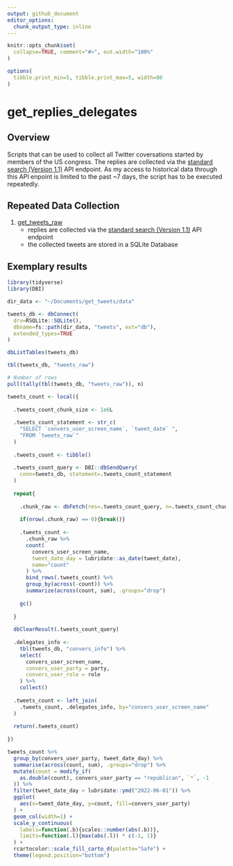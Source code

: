 ```yaml
---
output: github_document
editor_options: 
  chunk_output_type: inline
---
```


```r

knitr::opts_chunk$set(
  collapse=TRUE, comment="#>", out.width="100%"
)

options(
  tibble.print_min=5, tibble.print_max=5, width=80
)

```

# get_replies_delegates

## Overview


Scripts that can be used to collect all Twitter coversations started by members of the US congress. The replies are collected via the [standard search (Version 1.1)](https://developer.twitter.com/en/docs/twitter-api/v1/tweets/search/api-reference/get-search-tweets) API endpoint. As my access to historical data through this API enpoint is limited to the past ~7 days, the script has to be executed repeatedly.


## Repeated Data Collection


01. [get_tweets_raw](https://github.com/m-pilarski/replies_to_delegates/blob/master/01.01-get_tweets_raw.R)
    - replies are collected via the [standard search (Version 1.1)](https://developer.twitter.com/en/docs/twitter-api/v1/tweets/search/api-reference/get-search-tweets) API endpoint
    - the collected tweets are stored in a SQLite Database


## Exemplary results


```r

library(tidyverse)
library(DBI)

dir_data <- "~/Documents/get_tweets/data"

tweets_db <- dbConnect(
  drv=RSQLite::SQLite(), 
  dbname=fs::path(dir_data, "tweets", ext="db"),
  extended_types=TRUE
)

dbListTables(tweets_db)

```


```r

tbl(tweets_db, "tweets_raw")

# Number of rows
pull(tally(tbl(tweets_db, "tweets_raw")), n)

```


```r

tweets_count <- local({
  
  .tweets_count_chunk_size <- 1e6L
  
  .tweets_count_statement <- str_c(
    "SELECT `convers_user_screen_name`, `tweet_date` ",
    "FROM `tweets_raw`"
  )
  
  .tweets_count <- tibble()
  
  .tweets_count_query <- DBI::dbSendQuery(
    conn=tweets_db, statement=.tweets_count_statement
  )
  
  repeat{
    
    .chunk_raw <- dbFetch(res=.tweets_count_query, n=.tweets_count_chunk_size)
    
    if(nrow(.chunk_raw) == 0){break()}
    
    .tweets_count <- 
      .chunk_raw %>% 
      count(
        convers_user_screen_name,
        tweet_date_day = lubridate::as_date(tweet_date), 
        name="count"
      ) %>% 
      bind_rows(.tweets_count) %>% 
      group_by(across(-count)) %>% 
      summarize(across(count, sum), .groups="drop")
    
    gc()
    
  }
  
  dbClearResult(.tweets_count_query)
  
  .delegates_info <- 
    tbl(tweets_db, "convers_info") %>% 
    select(
      convers_user_screen_name, 
      convers_user_party = party,
      convers_user_role = role
    ) %>% 
    collect()
  
  .tweets_count <- left_join(
    .tweets_count, .delegates_info, by="convers_user_screen_name"
  )
  
  return(.tweets_count)
  
})

tweets_count %>% 
  group_by(convers_user_party, tweet_date_day) %>% 
  summarise(across(count, sum), .groups="drop") %>% 
  mutate(count = modify_if(
    as.double(count), convers_user_party == "republican", `*`, -1
  )) %>% 
  filter(tweet_date_day > lubridate::ymd("2022-06-01")) %>% 
  ggplot(
    aes(x=tweet_date_day, y=count, fill=convers_user_party)
  ) + 
  geom_col(width=1) +
  scale_y_continuous(
    labels=function(.b){scales::number(abs(.b))},
    limits=function(.l){max(abs(.l)) * c(-1, 1)}
  ) +
  rcartocolor::scale_fill_carto_d(palette="Safe") +
  theme(legend.position="bottom")

```


